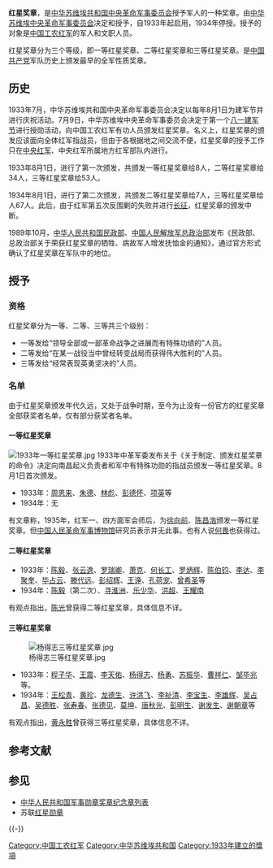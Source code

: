 {{unreferenced|time=2018-08-17T06:19:11+00:00}}
{{Infobox Military Award
|name= 红星奖章
|image= 
|caption= 
|awarded_by = [[中华苏维埃共和国|中华苏维埃共和国]]
|country = [[File:National_Flag_of_Chinese_Soviet_Republic.svg|22px]] [[中华苏维埃共和国|中华苏维埃共和国]]
|eligibility = [[中国工农红军|中国工农红军]]的军人和文职人员
|for = 
|status = 不再颁发
|type = [[軍事勋章|軍事勋章]]
|description=
|clasps=
|established = 1933年7月9日
|first_award= 1933年8月1日
|last_award= 1934年8月1日
| total = 不明
|posthumous=
|recipients=
|individual=
|higher= 
|same= 
|lower= 
}}
'''红星奖章'''，是[[中华苏维埃共和国中央革命军事委员会|中华苏维埃共和国中央革命军事委员会]]授予军人的一种奖章。由[[中华苏维埃中央革命军事委员会|中华苏维埃中央革命军事委员会]]决定和授予，自1933年起启用，1934年停授。授予的对象是[[中国工农红军|中国工农红军]]的军人和文职人员。

红星奖章分为三个等级，即一等红星奖章、二等红星奖章和三等红星奖章。是[[中国共产党|中国共产党]]军队历史上颁发最早的全军性质奖章。

== 历史 ==
1933年7月，中华苏维埃共和国中央革命军事委员会决定以每年8月1日为建军节并进行庆祝活动。7月9日，中华苏维埃中央革命军事委员会决定于第一个[[八一建军节|八一建军节]]进行授勋活动，向中国工农红军有功人员颁发红星奖章。名义上，红星奖章的颁发应该面向全体红军指战员，但由于各根据地之间交流不便，红星奖章的授予工作只在[[中央红军|中央红军]]、中央红军所属地方红军部队内进行。

1933年8月1日，进行了第一次颁发，共颁发一等红星奖章给8人，二等红星奖章给34人，三等红星奖章给53人。

1934年8月1日，进行了第二次颁发，共颁发二等红星奖章给7人，三等红星奖章给人67人。此后，由于红军第五次反围剿的失败并进行[[长征|长征]]，红星奖章的颁发中断。

1989年10月，[[中华人民共和国民政部|中华人民共和国民政部]]、[[中国人民解放军总政治部|中国人民解放军总政治部]]发布《民政部、总政治部关于荣获红星奖章的牺牲、病故军人增发抚恤金的通知》，通过官方形式确认了红星奖章在军队中的地位。

== 授予 ==
=== 资格 ===
红星奖章分为一等、二等、三等共三个级别：
* 一等发给“领导全部或一部革命战争之进展而有特殊功绩的”人员。
* 二等发给“在某一战役当中曾经转变战局而获得伟大胜利的”人员。
* 三等发给“经常表现英勇坚决的”人员。

=== 名单 ===
由于红星奖章颁发年代久远，又处于战争时期，至今为止没有一份官方的红星奖章全部获奖者名单，仅有部分获奖者名单。

==== 一等红星奖章 ====
[[File:1933年一等红星奖章.jpg|thumb]]
1933年中革军委发布关于《关于制定、颁发红星奖章的命令》决定向南昌起义负责者和军中有特殊功勋的指战员颁发一等红星奖章。8月1日首次颁发。
*1933年：[[周恩来|周恩来]]、[[朱德|朱德]]、[[林彪|林彪]]、[[彭德怀|彭德怀]]、[[项英|项英]]等
*1934年：无

有文章称，1935年，红军一、四方面军会师后，为[[徐向前|徐向前]]、[[陈昌浩|陈昌浩]]颁发一等红星奖章。但[[中国人民革命军事博物馆|中国人民革命军事博物馆]]研究员表示并无此事。也有人说[[何畏_(1900年)|何畏]]也获得过。

==== 二等红星奖章 ====
* 1933年：[[陈毅|陈毅]]、[[张云逸|张云逸]]、[[罗瑞卿|罗瑞卿]]、[[萧克|萧克]]、[[何长工|何长工]]、[[罗炳辉|罗炳辉]]、[[陈伯钧|陈伯钧]]、[[李达|李达]]、[[李聚奎|李聚奎]]、[[毕占云|毕占云]]、[[滕代远|滕代远]]、[[彭绍辉|彭绍辉]]、[[王诤|王诤]]、[[孔荷宠|孔荷宠]]、[[曾希圣|曾希圣]]等
* 1934年：[[陈毅|陈毅]]（第二次）、[[寻淮洲|寻淮洲]]、[[乐少华|乐少华]]、[[洪超|洪超]]、[[王耀南|王耀南]]

有观点指出，[[陈光|陈光]]曾获得二等红星奖章，具体信息不详。

==== 三等红星奖章 ====
[[File:杨得志三等红星奖章.jpg|thumb]]
* 1933年：[[程子华|程子华]]、[[王震|王震]]、[[李天佑|李天佑]]、[[杨得志|杨得志]]、[[杨勇|杨勇]]、[[苏振华|苏振华]]、[[曹祥仁|曹祥仁]]、[[邹毕兆|邹毕兆]]等。
* 1934年：[[王松青|王松青]]、[[黄珍|黄珍]]、[[龙德生|龙德生]]、[[许洪飞|许洪飞]]、[[李祉清|李祉清]]、[[李宝生|李宝生]]、[[李雄辉|李雄辉]]、[[吴占昌|吴占昌]]、[[吴德胜|吴德胜]]、[[张寿春|张寿春]]、[[张德见|张德见]]、[[莫坤|莫坤]]、[[唐秋光|唐秋光]]、[[彭明生|彭明生]]、[[谢发生|谢发生]]、[[谢朝章|谢朝章]]等

有观点指出，[[黄永胜|黄永胜]]曾获得三等红星奖章，具体信息不详。

== 参考文献 ==
{{Reflist}}

== 参见 ==
{{Portal box|中国共产党|军事|中华民国}}
* [[中华人民共和国军事勋章奖章纪念章列表|中华人民共和国军事勋章奖章纪念章列表]]
* 苏联[[红星勋章|红星勋章]]

{{-}}
{{中国人民解放军勋章奖章纪念章}}

[[Category:中国工农红军|Category:中国工农红军]]
[[Category:中华苏维埃共和国|Category:中华苏维埃共和国]]
[[Category:1933年建立的獎項|Category:1933年建立的獎項]]